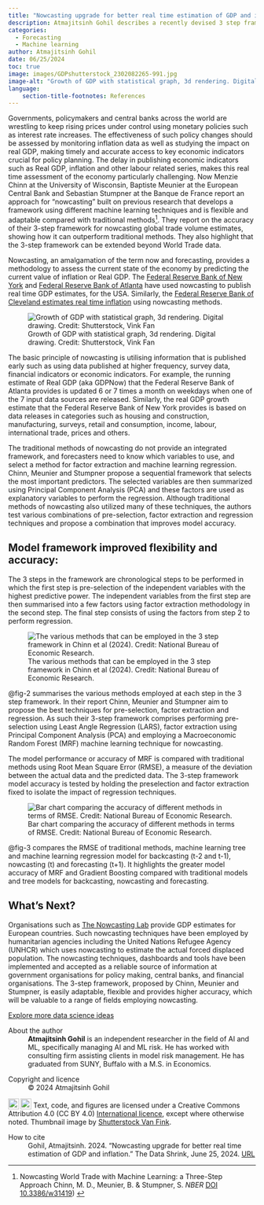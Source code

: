 ```yaml
---
title: "Nowcasting upgrade for better real time estimation of GDP and inflation"
description: Atmajitsinh Gohil describes a recently devised 3 step framework that improves the accuracy of nowcasting. 
categories:
  - Forecasting
  - Machine learning
author: Atmajitsinh Gohil
date: 06/25/2024
toc: true
image: images/GDPshutterstock_2302082265-991.jpg
image-alt: "Growth of GDP with statistical graph, 3d rendering. Digital drawing. Credit: Shutterstock, Vink Fan"
language: 
    section-title-footnotes: References
---
```




Governments, policymakers and central banks across the world are wrestling to keep rising prices under control using monetary policies such as interest rate increases. The effectiveness of such policy changes should be assessed by monitoring inflation data as well as studying the impact on real GDP, making timely and accurate access to key economic indicators crucial for policy planning. The delay in publishing  economic indicators such as Real GDP, inflation and other labour related series, makes this real time assessment of the economy particularly challenging. Now Menzie Chinn at the University of Wisconsin, Baptiste Meunier at the European Central Bank and Sebastian Stumpner at the Banque de France report an approach for “nowcasting” built on previous research that develops a framework using different machine learning techniques and is flexible and adaptable compared with traditional methods^[Nowcasting World Trade with Machine Learning: a Three-Step Approach Chinn, M. D., Meunier, B. & Stumpner, S. *NBER* [DOI 10.3386/w31419](https://www.nber.org/papers/w31419)) ]. They report on the accuracy of their 3-step framework for nowcasting global trade volume estimates, showing how it can outperform traditional methods. They also highlight that the 3-step framework can be extended beyond World Trade data.

Nowcasting, an amalgamation of the term now and forecasting, provides a methodology to assess the current state of the economy by predicting the current value of inflation or Real GDP. The [Federal Reserve Bank of New York](https://www.newyorkfed.org/research/policy/nowcast#/overview) and [Federal Reserve Bank of Atlanta](https://www.atlantafed.org/cqer/research/gdpnow) have used nowcasting to publish real time GDP estimates, for the USA. Similarly, the [Federal Reserve Bank of Cleveland estimates real time inflation](https://www.clevelandfed.org/indicators-and-data/inflation-nowcasting) using nowcasting methods. 

![Growth of GDP with statistical graph, 3d rendering. Digital drawing. Credit: Shutterstock, Vink Fan](images/GDPshutterstock_2302082265-991.jpg){#fig-1 fig-align="center" fig-alt="GDP digital drawing. Credit: Shutterstock, Vink Fan"}


The basic principle of nowcasting is utilising information that is published early such as using data published at higher frequency, survey data, financial indicators or economic indicators. For example, the running estimate of Real GDP (aka GDPNow) that the Federal Reserve Bank of Atlanta provides is updated 6 or 7 times a month on weekdays when one of the 7 input data sources are released. Similarly, the real GDP growth estimate that the Federal Reserve Bank of New York provides is based on data releases in categories such as housing and construction, manufacturing, surveys, retail and consumption, income, labour, international trade, prices and others. 

The traditional methods of nowcasting do not provide an integrated framework, and forecasters need to know which variables to use, and select a method for factor extraction and machine learning regression. Chinn, Meunier and Stumpner propose a sequential framework that selects the most important predictors. The selected variables are then summarized using Principal Component Analysis (PCA) and these factors are used as explanatory variables to perform the regression. Although traditional methods of nowcasting also utilized many of these techniques, the authors test various combinations of pre-selection, factor extraction and regression techniques and propose a combination that improves model accuracy.  

## Model framework improved flexibility and accuracy:

The 3 steps in the framework are chronological steps to be performed in which the first step is pre-selection of the independent variables with the highest predictive power. The independent variables from the first step are then summarised into a few factors using factor extraction methodology in the second step. The final step consists of using the factors from step 2 to perform regression. 

![The various methods that can be employed in the 3 step framework in Chinn et al (2024). Credit: National Bureau of Economic Research.](images/3step-framework-methods-big.png){#fig-2 fig-align="center" fig-alt="The various methods that can be employed in the 3 step framework in Chinn et al (2024). Credit: National Bureau of Economic Research."}

@fig-2 summarises the various methods employed at each step in the 3 step framework. In their report Chinn, Meunier and Stumpner aim to propose the best techniques for pre-selection, factor extraction and regression.  As such their 3-step framework comprises performing pre-selection using Least Angle Regression (LARS), factor extraction using Principal Component Analysis (PCA) and employing a Macroeconomic Random Forest (MRF) machine learning technique for nowcasting.
 
The model performance or accuracy of MRF is compared with traditional methods using Root Mean Square Error (RMSE), a measure of the deviation between the actual data and the predicted data. The 3-step framework model accuracy is tested by holding the preselection and factor extraction fixed to isolate the impact of regression techniques.

![Bar chart comparing the accuracy of different methods in terms of RMSE. Credit: National Bureau of Economic Research.](images/method-accuracy-big.png){#fig-3 fig-align="center" fig-alt="Bar chart comparing the accuracy of different methods in terms of RMSE. Credit: National Bureau of Economic Research."}

@fig-3 compares the RMSE of  traditional methods, machine learning tree and machine learning regression model for backcasting (t-2 and t-1), nowcasting (t) and forecasting (t+1). It highlights the greater model accuracy of MRF and Gradient Boosting compared with traditional models and tree models for backcasting, nowcasting and forecasting.
 
## What’s Next?
 
Organisations such as [The Nowcasting Lab](https://nowcastinglab.org/map) provide GDP estimates for European countries. Such nowcasting techniques have been employed by humanitarian agencies including the United Nations Refugee Agency (UNHCR) which uses nowcasting to estimate the actual forced displaced population. The nowcasting techniques, dashboards and tools have been implemented and accepted as a reliable source of information at government organisations for policy making, central banks, and financial organisations. The 3-step framework, proposed by Chinn, Meunier and Stumpner, is easily adaptable, flexible and provides higher accuracy, which will be valuable to a range of fields employing nowcasting.


::: article-btn
[Explore more data science ideas](/ideas/index.qmd)
:::

::: {.further-info}
::: grid
::: {.g-col-12 .g-col-md-12}
About the author
: **Atmajitsinh Gohil** is an independent researcher in the field of AI and ML, specifically managing AI and ML risk. He has worked with consulting firm assisting clients in model risk management. He has graduated from SUNY, Buffalo with a M.S. in Economics.
:::
::: {.g-col-12 .g-col-md-6}
Copyright and licence
: &copy; 2024 Atmajitsinh Gohil

<a href="http://creativecommons.org/licenses/by/4.0/?ref=chooser-v1" target="_blank" rel="license noopener noreferrer" style="display:inline-block;"> <img style="height:22px!important;vertical-align:text-bottom;" src="https://mirrors.creativecommons.org/presskit/icons/cc.svg?ref=chooser-v1"><img style="height:22px!important;margin-left:3px;vertical-align:text-bottom;" src="https://mirrors.creativecommons.org/presskit/icons/by.svg?ref=chooser-v1"></a> Text, code, and figures are licensed under a Creative Commons Attribution 4.0 (CC BY 4.0) <a href="http://creativecommons.org/licenses/by/4.0/?ref=chooser-v1" target="_blank" rel="license noopener noreferrer" style="display:inline-block;">International licence</a>, except where otherwise noted. Thumbnail image by <a href="https://www.shutterstock.com/image-illustration/growth-gdp-statistical-graph-3d-rendering-2302082265">Shutterstock Van Fink</a>.

:::
::: {.g-col-12 .g-col-md-6}
How to cite
: Gohil, Atmajitsinh. 2024. "Nowcasting upgrade for better real time estimation of GDP and inflation." The Data Shrink, June 25, 2024. [URL](https://realworlddatascience.net/ideas/posts/2024/06/25/nowcasting-3step.html)
:::
:::
:::

